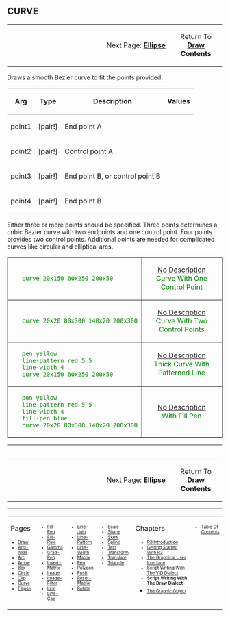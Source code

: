 == CURVE== 

<TABLE WIDTH=100%><TR>
<TD ALIGN=RIGHT WIDTH=75%>Next Page: '''[[Ellipse]]'''</TD><TD ALIGN=CENTER>Return To '''[[Draw]] Contents'''</TD>
</TR></TABLE>

Draws a smooth Bezier curve to fit the points provided.

{| cellspacing="1" cellpadding="4" border="0" style="background: black; color: black"
! bgcolor="silver" | Arg 
! bgcolor="silver" | Type 
! bgcolor="silver" | Description
! bgcolor="silver" | Values
|- 
| bgcolor="white" | point1
| bgcolor="white" | [pair!]
| bgcolor="white" | End point A
| bgcolor="white" | 
|- 
| bgcolor="white" | point2
| bgcolor="white" | [pair!]
| bgcolor="white" | Control point A
| bgcolor="white" | 
|- 
| bgcolor="white" | point3
| bgcolor="white" | [pair!]
| bgcolor="white" | End point B, or control point B
| bgcolor="white" | 
|- 
| bgcolor="white" | point4
| bgcolor="white" | [pair!]
| bgcolor="white" | End point B
| bgcolor="white" | 
|}
<p>Either three or more points should be specified.
Three points determines a cubic Bezier curve with two endpoints
and one control point. Four points provides two control
points. Additional points are needed for complicated curves like circular and elliptical arcs.</p>

<TABLE style="color:green; background-color:#fffffcc;" cellpadding="20" cellspacing="0" border="1" width=100%><TR>
<TD WIDTH=60%>
    curve 20x150 60x250 200x50
</TD>
<TD align=center valign=MIDDLE>[[images/CURVE-1b.png|No Description]]<BR>
Curve With One Control Point</TD></TR><TR>
<TD WIDTH=60%>
    curve 20x20 80x300 140x20 200x300
</TD>
<TD align=center valign=MIDDLE>[[images/CURVE-2b.png|No Description]]<BR>
Curve With Two Control Points</TD></TR><TR>

<TD WIDTH=60%>
    pen yellow
    line-pattern red 5 5
    line-width 4
    curve 20x150 60x250 200x50
</TD>
<TD align=center valign=MIDDLE>[[images/CURVE-3b.png|No Description]]<BR>
Thick Curve With Patterned Line</TD></TR><TR>

<TD WIDTH=60%>
    pen yellow
    line-pattern red 5 5
    line-width 4
    fill-pen blue
    curve 20x20 80x300 140x20 200x300
</TD>
<TD align=center valign=MIDDLE>[[images/CURVE-4b.png|No Description]]<BR>
With Fill Pen</TD></TR><TR>
<TABLE>

----
<TABLE WIDTH=100%><TR>
<TD ALIGN=RIGHT WIDTH=75%>Next Page: '''[[Ellipse]]'''</TD><TD ALIGN=CENTER>Return To '''[[Draw]] Contents'''</TD>
</TR></TABLE>



----
<TABLE WIDTH=100%><TR><TD ALIGN=LEFT VALIGN=TOP WIDTH=14%>
Pages
<font size=1>
*[[Draw]]
*[[Anti-Alias]]
*[[Arc]]
*[[Arrow]]
*[[Box]]
*[[Circle]]
*[[Clip]]
*[[Curve]]
*[[Ellipse]]
</font></TD>


<TD ALIGN=LEFT VALIGN=TOP WIDTH=14%>



<font size=1>
*[[Fill-Pen]]
*[[Fill-Rule]]
*[[Gamma]]
*[[Grad-Pen]]
*[[Invert-Matrix]]
*[[Image]]
*[[Image-Filter]]
*[[Line]]
*[[Line-Cap]]

</font></TD>

<TD ALIGN=LEFT VALIGN=TOP WIDTH=14%>



<font size=1>
*[[Line-Join]]
*[[Line-Pattern]]
*[[Line-Width]]
*[[Matrix]]
*[[Pen]]
*[[Polygon]]
*[[Push]]
*[[Reset-Matrix]]
*[[Rotate]]
</font></TD>


<TD ALIGN=LEFT VALIGN=TOP WIDTH=14%>



<font size=1>
*[[Scale]]
*[[Shape]]
*[[Skew]]
*[[Spline]]
*[[Text]]
*[[Transform]]
*[[Translate]]
*[[Triangle]]
</font></TD>

<TD ALIGN=LEFT VALIGN=TOP width=30%>
Chapters
<font size=1>
*[[R3 Introduction]]
*[[Getting Started With R3]]
*[[The Graphical User Interface]]
*[[Script Writing With The Visual Interface Dialect|Script Writing With The VID Dialect]]
*'''Script Writing With The Draw Dialect'''
*[[The Graphic Object]]</font></TD>

<TD ALIGN=LEFT VALIGN=TOP WIDTH=14%>
<font size=1>
*[[Table Of Contents]]
</font></TD>
</TR></TABLE>